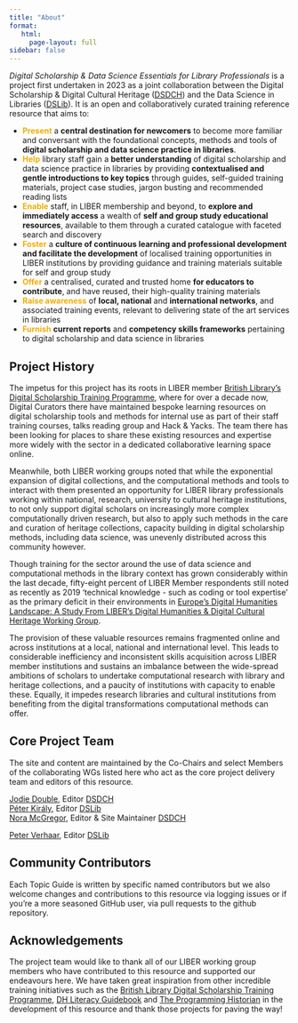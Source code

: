 ```yaml
---
title: "About"
format: 
   html:
     page-layout: full
sidebar: false
---
```

_Digital Scholarship & Data Science Essentials for Library Professionals_ is a project first undertaken in 2023 as a joint collaboration between the Digital Scholarship & Digital Cultural Heritage ([DSDCH](https://libereurope.eu/working-group/digital-scholarship-and-digital-cultural-heritage-collections-working-group/)) and the Data Science in Libraries ([DSLib](https://libereurope.eu/working-group/liber-data-science-in-libraries-working-group/)).  It is an open and collaboratively curated training reference resource that aims to:

- <span style="color:#f0ad00;">**Present**</span> a **central destination for newcomers** to become more familiar and conversant with the foundational concepts, methods and tools of **digital scholarship and data science practice in libraries**.<br>
- <span style="color:#f0ad00;">**Help**</span> library staff gain a **better understanding** of digital scholarship and data science practice in libraries by providing **contextualised and gentle introductions to key topics** through guides, self-guided training materials, project case studies, jargon busting and recommended reading lists
- <span style="color:#f0ad00;">**Enable**</span> staff, in LIBER membership and beyond, to **explore and immediately access** a wealth of **self and group study educational resources**, available to them through a curated catalogue with faceted search and discovery
- <span style="color:#f0ad00;">**Foster**</span> a **culture of continuous learning and professional development and facilitate the development** of localised training opportunities in LIBER institutions by providing guidance and training materials suitable for self and group study
- <span style="color:#f0ad00;">**Offer**</span> a centralised, curated and trusted home **for educators to contribute**, and have reused, their high-quality training materials
- <span style="color:#f0ad00;">**Raise awareness**</span> of **local, national** and **international networks**, and associated training events, relevant to delivering state of the art services in libraries
- <span style="color:#f0ad00;">**Furnish**</span> **current reports** and **competency skills frameworks** pertaining to digital scholarship and data science in libraries
 
## Project History 

The impetus for this project has its roots in LIBER member [British Library’s Digital Scholarship Training Programme](https://web.archive.org/web/20230513003720/https://www.bl.uk/projects/digital-scholarship-training-programme/), where for over a decade now, Digital Curators there have maintained bespoke learning resources on digital scholarship tools and methods for internal use as part of their staff training courses, talks reading group and Hack & Yacks. The team there has been looking for places to share these existing resources and expertise more widely with the sector in a dedicated collaborative learning space online.

Meanwhile, both LIBER working groups noted that while the exponential expansion of digital collections, and the computational methods and tools to interact with them presented an opportunity for LIBER library professionals working within national, research, university to cultural heritage institutions, to not only support digital scholars on increasingly more complex computationally driven research, but also to apply such methods in the care and curation of heritage collections, capacity building in digital scholarship methods, including data science, was unevenly distributed across this community however.

Though training for the sector around the use of data science and computational methods in the library context has grown considerably within the last decade, fifty-eight percent of LIBER Member respondents still noted as recently as 2019 ‘technical knowledge - such as coding or tool expertise’ as the primary deficit in their environments in [Europe's Digital Humanities Landscape: A Study From LIBER's Digital Humanities & Digital Cultural Heritage Working Group](https://zenodo.org/record/3247286#.ZGXqS7XMJjS).

The provision of these valuable resources remains fragmented online and across institutions at a local, national and international level. This leads to considerable inefficiency and inconsistent skills acquisition across LIBER member institutions and sustains an imbalance between the wide-spread ambitions of scholars to undertake computational research with library and heritage collections, and a paucity of institutions with capacity to enable these. Equally, it impedes research libraries and cultural institutions from benefiting from the digital transformations computational methods can offer.

## Core Project Team  

The site and content are maintained by the Co-Chairs and select Members of the collaborating WGs listed here who act as the core project delivery team and editors of this resource.

[Jodie Double](https://libereurope.eu/member/jodie-double/), Editor [DSDCH](https://libereurope.eu/working-group/digital-scholarship-and-digital-cultural-heritage-collections-working-group/)  
[Péter Király](https://libereurope.eu/member/peter-kiraly-phd/), Editor [DSLib](https://libereurope.eu/working-group/liber-data-science-in-libraries-working-group/)  
[Nora McGregor](https://libereurope.eu/member/nora-mcgregor/), Editor & Site Maintainer [DSDCH](https://libereurope.eu/working-group/digital-scholarship-and-digital-cultural-heritage-collections-working-group/)  

[Peter Verhaar](https://libereurope.eu/member/peter_verhaar/), Editor [DSLib](https://libereurope.eu/working-group/liber-data-science-in-libraries-working-group/)

## Community Contributors 

Each Topic Guide is written by specific named contributors but we also welcome changes and contributions to this resource via logging issues or if you’re a more seasoned GitHub user, via pull requests to the github repository. 

## Acknowledgements

The project team would like to thank all of our LIBER working group members who have contributed to this resource and supported our endeavours here. We have taken great inspiration from other incredible training initiatives such as the [British Library Digital Scholarship Training Programme](https://web.archive.org/web/20230513003720/https://www.bl.uk/projects/digital-scholarship-training-programme/), [DH Literacy Guidebook](https://cmu-lib.github.io/dhlg/) and [The Programming Historian](https://cmu-lib.github.io/dhlg/) in the development of this resource and thank those projects for paving the way!
